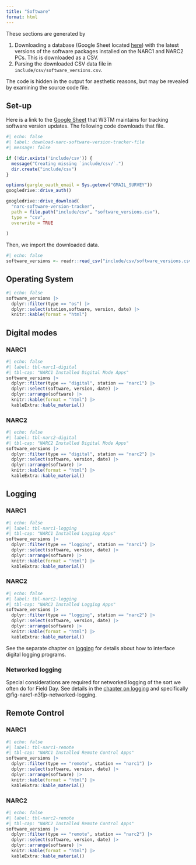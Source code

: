 ```yaml
---
title: "Software"
format: html
---
```


::: {.callout-important}
These sections are generated by 

1. Downloading a database (Google Sheet located [here](https://docs.google.com/spreadsheets/d/1NqblEGvrP0aiqWkBTs1G_hA3oWTKcxh_-Kb_m7E4G70/edit?usp=sharing)) with the latest versions of the software packages installed on the NARC1 and NARC2 PCs. This is downloaded as a CSV.
2. Parsing the downloaded CSV data file in `include/csv/software_versions.csv`.

The code is hidden in the output for aesthetic reasons, but may be revealed by examining the source code file.
:::

## Set-up

Here is a link to the [Google Sheet](https://docs.google.com/spreadsheets/d/1NqblEGvrP0aiqWkBTs1G_hA3oWTKcxh_-Kb_m7E4G70/edit?usp=sharing) that W3TM maintains for tracking software version updates.
The following code downloads that file.

```r
#| echo: false
#| label: download-narc-software-version-tracker-file
#| message: false

if (!dir.exists('include/csv')) {
  message("Creating missing `include/csv/`.")
  dir.create("include/csv")
}

options(gargle_oauth_email = Sys.getenv("GMAIL_SURVEY"))
googledrive::drive_auth()

googledrive::drive_download(
  "narc-software-version-tracker",
  path = file.path("include/csv", "software_versions.csv"),
  type = "csv",
  overwrite = TRUE
  
)
```

Then, we import the downloaded data.

```r
#| echo: false
software_versions <- readr::read_csv("include/csv/software_versions.csv", show_col_types = FALSE)
```

## Operating System

```r
#| echo: false
software_versions |>
  dplyr::filter(type == "os") |>
  dplyr::select(station,software, version, date) |>
  knitr::kable(format = "html") 
```

## Digital modes

### NARC1

```r
#| echo: false
#| label: tbl-narc1-digital
#| tbl-cap: "NARC1 Installed Digital Mode Apps"
software_versions |>
  dplyr::filter(type == "digital", station == "narc1") |>
  dplyr::select(software, version, date) |>
  dplyr::arrange(software) |>
  knitr::kable(format = "html") |>
  kableExtra::kable_material()
```

### NARC2

```r
#| echo: false
#| label: tbl-narc2-digital
#| tbl-cap: "NARC2 Installed Digital Mode Apps"
software_versions |>
  dplyr::filter(type == "digital", station == "narc2") |>
  dplyr::select(software, version, date) |>
  dplyr::arrange(software) |>
  knitr::kable(format = "html") |>
  kableExtra::kable_material()
```

## Logging

### NARC1

```r
#| echo: false
#| label: tbl-narc1-logging
#| tbl-cap: "NARC1 Installed Logging Apps"
software_versions |>
  dplyr::filter(type == "logging", station == "narc1") |>
  dplyr::select(software, version, date) |>
  dplyr::arrange(software) |>
  knitr::kable(format = "html") |>
  kableExtra::kable_material()
```

### NARC2

```r
#| echo: false
#| label: tbl-narc2-logging
#| tbl-cap: "NARC2 Installed Logging Apps"
software_versions |>
  dplyr::filter(type == "logging", station == "narc2") |>
  dplyr::select(software, version, date) |>
  dplyr::arrange(software) |>
  knitr::kable(format = "html") |>
  kableExtra::kable_material()
```

See the separate chapter on [logging](logging.qmd) for details about how to interface digital logging programs.

### Networked logging

Special considerations are required for networked logging of the sort we often do for Field Day.
See details in the [chapter on logging](logging.qmd#networked-logging) and specifically @fig-narc1-n3fjp-networked-logging.

## Remote Control

### NARC1

```r
#| echo: false
#| label: tbl-narc1-remote
#| tbl-cap: "NARC1 Installed Remote Control Apps"
software_versions |>
  dplyr::filter(type == "remote", station == "narc1") |>
  dplyr::select(software, version, date) |>
  dplyr::arrange(software) |>
  knitr::kable(format = "html") |>
  kableExtra::kable_material()
```

### NARC2

```r
#| echo: false
#| label: tbl-narc2-remote
#| tbl-cap: "NARC2 Installed Remote Control Apps"
software_versions |>
  dplyr::filter(type == "remote", station == "narc2") |>
  dplyr::select(software, version, date) |>
  dplyr::arrange(software) |>
  knitr::kable(format = "html") |>
  kableExtra::kable_material()
```
